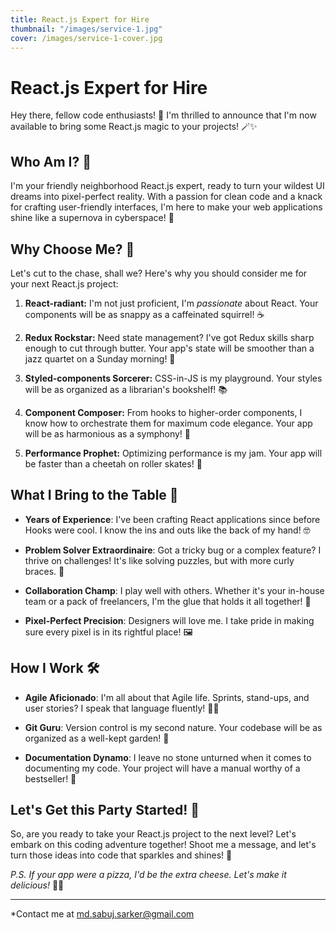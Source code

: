 ```yaml
---
title: React.js Expert for Hire
thumbnail: "/images/service-1.jpg"
cover: /images/service-1-cover.jpg
---
```

# React.js Expert for Hire

Hey there, fellow code enthusiasts! 👋 I'm thrilled to announce that I'm now available to bring some React.js magic to your projects! 🪄✨

## Who Am I? 🤔

I'm your friendly neighborhood React.js expert, ready to turn your wildest UI dreams into pixel-perfect reality. With a passion for clean code and a knack for crafting user-friendly interfaces, I'm here to make your web applications shine like a supernova in cyberspace! 🌌

## Why Choose Me? 🌟

Let's cut to the chase, shall we? Here's why you should consider me for your next React.js project:

1. **React-radiant:** I'm not just proficient, I'm *passionate* about React. Your components will be as snappy as a caffeinated squirrel! ☕

2. **Redux Rockstar:** Need state management? I've got Redux skills sharp enough to cut through butter. Your app's state will be smoother than a jazz quartet on a Sunday morning! 🎷

3. **Styled-components Sorcerer:** CSS-in-JS is my playground. Your styles will be as organized as a librarian's bookshelf! 📚

4. **Component Composer:** From hooks to higher-order components, I know how to orchestrate them for maximum code elegance. Your app will be as harmonious as a symphony! 🎻

5. **Performance Prophet:** Optimizing performance is my jam. Your app will be faster than a cheetah on roller skates! 🐆

## What I Bring to the Table 💼

- **Years of Experience**: I've been crafting React applications since before Hooks were cool. I know the ins and outs like the back of my hand! 🤓

- **Problem Solver Extraordinaire**: Got a tricky bug or a complex feature? I thrive on challenges! It's like solving puzzles, but with more curly braces. 🧩

- **Collaboration Champ**: I play well with others. Whether it's your in-house team or a pack of freelancers, I'm the glue that holds it all together! 🤝

- **Pixel-Perfect Precision**: Designers will love me. I take pride in making sure every pixel is in its rightful place! 🖼️

## How I Work 🛠️

- **Agile Aficionado**: I'm all about that Agile life. Sprints, stand-ups, and user stories? I speak that language fluently! 🏃‍♂️

- **Git Guru**: Version control is my second nature. Your codebase will be as organized as a well-kept garden! 🌱

- **Documentation Dynamo**: I leave no stone unturned when it comes to documenting my code. Your project will have a manual worthy of a bestseller! 📖

## Let's Get this Party Started! 🎉

So, are you ready to take your React.js project to the next level? Let's embark on this coding adventure together! Shoot me a message, and let's turn those ideas into code that sparkles and shines! 💫

*P.S. If your app were a pizza, I'd be the extra cheese. Let's make it delicious!* 🍕😉

---
*Contact me at [md.sabuj.sarker@gmail.com](mailto:md.sabuj.sarker@gmail.com)
